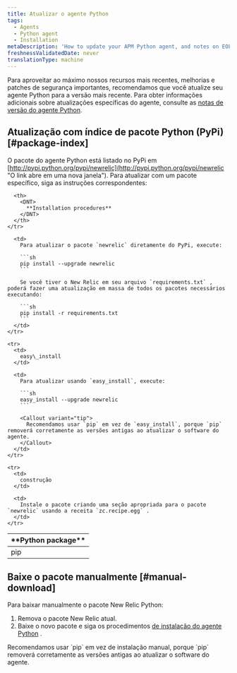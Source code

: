```yaml
---
title: Atualizar o agente Python
tags:
  - Agents
  - Python agent
  - Installation
metaDescription: 'How to update your APM Python agent, and notes on EOL support for early agent versions.'
freshnessValidatedDate: never
translationType: machine
---
```


Para aproveitar ao máximo nossos recursos mais recentes, melhorias e patches de segurança importantes, recomendamos que você atualize seu agente Python para a versão mais recente. Para obter informações adicionais sobre atualizações específicas do agente, consulte as [notas de versão do agente Python](/docs/release-notes/agent-release-notes/python-release-notes).

## Atualização com índice de pacote Python (PyPi) [#package-index]

O pacote do agente Python está listado no PyPi em [http://pypi.python.org/pypi/newrelic](http://pypi.python.org/pypi/newrelic "O link abre em uma nova janela"). Para atualizar com um pacote específico, siga as instruções correspondentes:

<table>
  <thead>
    <tr>
      <th width={150}>
        <DNT>
          **Python package**
        </DNT>
      </th>

      <th>
        <DNT>
          **Installation procedures**
        </DNT>
      </th>
    </tr>
  </thead>

  <tbody>
    <tr>
      <td>
        pip
      </td>

      <td>
        Para atualizar o pacote `newrelic` diretamente do PyPi, execute:

        ```sh
        pip install --upgrade newrelic
        ```

        Se você tiver o New Relic em seu arquivo `requirements.txt` , poderá fazer uma atualização em massa de todos os pacotes necessários executando:

        ```sh
        pip install -r requirements.txt
        ```
      </td>
    </tr>

    <tr>
      <td>
        easy\_install
      </td>

      <td>
        Para atualizar usando `easy_install`, execute:

        ```sh
        easy_install --upgrade newrelic
        ```

        <Callout variant="tip">
          Recomendamos usar `pip` em vez de `easy_install`, porque `pip` removerá corretamente as versões antigas ao atualizar o software do agente.
        </Callout>
      </td>
    </tr>

    <tr>
      <td>
        construção
      </td>

      <td>
        Instale o pacote criando uma seção apropriada para o pacote `newrelic` usando a receita `zc.recipe.egg` .
      </td>
    </tr>
  </tbody>
</table>

## Baixe o pacote manualmente [#manual-download]

Para baixar manualmente o pacote New Relic Python:

1. Remova o pacote New Relic atual.
2. Baixe o novo pacote e siga os procedimentos [de instalação do agente Python](/docs/agents/python-agent/installation-configuration/python-agent-installation#download-site) .

<Callout variant="tip">
  Recomendamos usar `pip` em vez de instalação manual, porque `pip` removerá corretamente as versões antigas ao atualizar o software do agente.
</Callout>